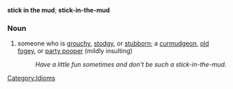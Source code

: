 '''stick in the mud'''; '''stick-in-the-mud'''
===Noun===
#someone who is [[grouch]]y, [[stodgy]], or [[stubborn]]; a [[curmudgeon]], [[old fogey]], or [[party pooper]] (mildly insulting)
#:''Have a little fun sometimes and don't be such a stick-in-the-mud.''

[[Category:Idioms]]